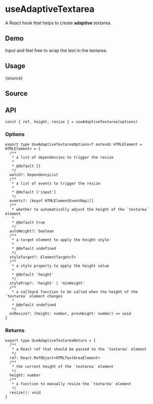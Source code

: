 # useAdaptiveTextarea


<HooksType category="Element" />

A React hook that helps to create **adaptive** textarea.

## Demo

Input and feel free to wrap the text in the textarea.


<App />

## Usage


<RawCode>{source}</RawCode>

## Source


<Source />

## API

```tsx
const { ref, height, resize } = useAdaptiveTextarea(options)
```

### Options

```tsx
export type UseAdaptiveTextareaOptions<T extends HTMLElement = HTMLElement> = {
  /**
   * a list of dependencies to trigger the resize
   *
   * @default []
   */
  watch?: DependencyList
  /**
   * a list of events to trigger the resize
   *
   * @default ['input']
   */
  events?: (keyof HTMLElementEventMap)[]
  /**
   * whether to automatically adjust the height of the `textarea` element
   *
   * @default true
   */
  autoHeight?: boolean
  /**
   * a target element to apply the height style
   *
   * @default undefined
   */
  styleTarget?: ElementTarget<T>
  /**
   * a style property to apply the height value
   *
   * @default 'height'
   */
  styleProp?: 'height' | 'minHeight'
  /**
   * a callback function to be called when the height of the `textarea` element changes
   *
   * @default undefined
   */
  onResize?: (height: number, prevHeight: number) => void
}
```

### Returns

```tsx
export type UseAdaptiveTextareaReturn = {
  /**
   * a React ref that should be passed to the `textarea` element
   */
  ref: React.RefObject<HTMLTextAreaElement>
  /**
   * the current height of the `textarea` element
   */
  height: number
  /**
   * a function to manually resize the `textarea` element
   */
  resize(): void
}
```
